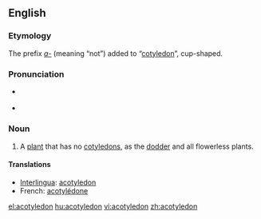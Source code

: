 ==English==

===Etymology===
The prefix ''[[a-]]'' (meaning “not”) added to “[[cotyledon]]”, cup-shaped.

===Pronunciation===
* {{a|US}} {{IPA|/ˈeɪ.kɔt.l̩.iːdˌn̩/}}
* {{SAMPA|/"eIkQt@li:d=n/}}

===Noun===
{{en-noun}}

# {{botany}} A [[plant]] that has no [[cotyledon]]s, as the [[dodder]] and all flowerless plants.

====Translations====
* [[Interlingua]]: [[acotyledon]]
* French: [[acotylédone]] {{f}}

[[el:acotyledon]]
[[hu:acotyledon]]
[[vi:acotyledon]]
[[zh:acotyledon]]